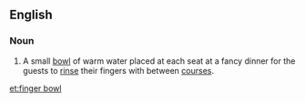 ==English==

===Noun===
{{en-noun|sg=[[finger]] [[bowl]]}}

#A small [[bowl]] of warm water placed at each seat at a fancy dinner for the guests to [[rinse]] their fingers with between [[course]]s.

[[et:finger bowl]]